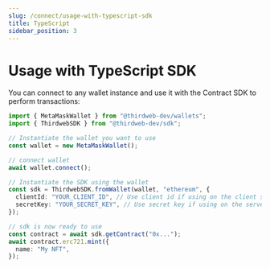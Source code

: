 ```yaml
---
slug: /connect/usage-with-typescript-sdk
title: TypeScript
sidebar_position: 3
---
```



# Usage with TypeScript SDK

You can connect to any wallet instance and use it with the Contract SDK to perform transactions:

```ts
import { MetaMaskWallet } from "@thirdweb-dev/wallets";
import { ThirdwebSDK } from "@thirdweb-dev/sdk";

// Instantiate the wallet you want to use
const wallet = new MetaMaskWallet();

// connect wallet
await wallet.connect();

// Instantiate the SDK using the wallet
const sdk = ThirdwebSDK.fromWallet(wallet, "ethereum", {
  clientId: "YOUR_CLIENT_ID", // Use client id if using on the client side, get it from dashboard settings
  secretKey: "YOUR_SECRET_KEY", // Use secret key if using on the server, get it from dashboard settings
});

// sdk is now ready to use
const contract = await sdk.getContract("0x...");
await contract.erc721.mint({
  name: "My NFT",
});
```

<br />

<div className="row" style={{ marginBottom: 0, padding: 8, paddingTop: 0 }}>
  <div className="col col--12" style={{ padding: 8, paddingBottom: 0 }}>
    <QuickstartCard
      name="Learn more about TypeScript SDK"
      link="/typescript"
      image="/assets/languages/typescript.png"
    />
  </div>
</div>
